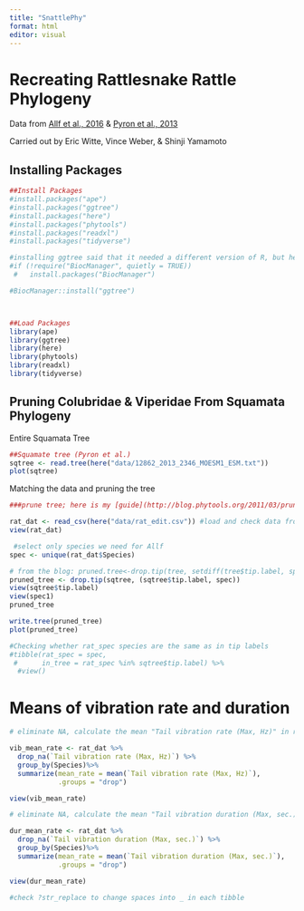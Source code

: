 ```yaml
---
title: "SnattlePhy"
format: html
editor: visual
---
```


# Recreating Rattlesnake Rattle Phylogeny

Data from [Allf et al., 2016](https://www.journals.uchicago.edu/doi/full/10.1086/688017#_i5) & [Pyron et al., 2013](https://bmcecolevol.biomedcentral.com/articles/10.1186/1471-2148-13-93#MOESM1)

Carried out by Eric Witte, Vince Weber, & Shinji Yamamoto

## Installing Packages

```r
##Install Packages
#install.packages("ape")
#install.packages("ggtree")
#install.packages("here")
#install.packages("phytools")
#install.packages("readxl")
#install.packages("tidyverse")

#installing ggtree said that it needed a different version of R, but here's a work around
#if (!require("BiocManager", quietly = TRUE)) 
 #   install.packages("BiocManager")

#BiocManager::install("ggtree")



##Load Packages
library(ape)
library(ggtree)
library(here)
library(phytools)
library(readxl)
library(tidyverse)
```

## Pruning Colubridae & Viperidae From Squamata Phylogeny

Entire Squamata Tree

```r
##Squamate tree (Pyron et al.)
sqtree <- read.tree(here("data/12862_2013_2346_MOESM1_ESM.txt"))
plot(sqtree)

```

Matching the data and pruning the tree

```r
###prune tree; here is my [guide](http://blog.phytools.org/2011/03/prune-tree-to-list-of-taxa.html)

rat_dat <- read_csv(here("data/rat_edit.csv")) #load and check data from Allf
view(rat_dat)

 #select only species we need for Allf
spec <- unique(rat_dat$Species)

# from the blog: pruned.tree<-drop.tip(tree, setdiff(tree$tip.label, species));
pruned_tree <- drop.tip(sqtree, (sqtree$tip.label, spec))
view(sqtree$tip.label)
view(spec1)
pruned_tree

write.tree(pruned_tree)
plot(pruned_tree)

#Checking whether rat_spec species are the same as in tip labels
#tibble(rat_spec = spec,
 #      in_tree = rat_spec %in% sqtree$tip.label) %>% 
  #view()

```

# Means of vibration rate and duration

```r
# eliminate NA, calculate the mean "Tail vibration rate (Max, Hz)" in rat_dat for each species, species name not in _

vib_mean_rate <- rat_dat %>%
  drop_na(`Tail vibration rate (Max, Hz)`) %>% 
  group_by(Species)%>%
  summarize(mean_rate = mean(`Tail vibration rate (Max, Hz)`),
            .groups = "drop")

view(vib_mean_rate)

# eliminate NA, calculate the mean "Tail vibration duration (Max, sec.)" in rat_dat for each species, species name not in _

dur_mean_rate <- rat_dat %>%
  drop_na(`Tail vibration duration (Max, sec.)`) %>% 
  group_by(Species)%>%
  summarize(mean_rate = mean(`Tail vibration duration (Max, sec.)`),
            .groups = "drop")

view(dur_mean_rate)

#check ?str_replace to change spaces into _ in each tibble


```

